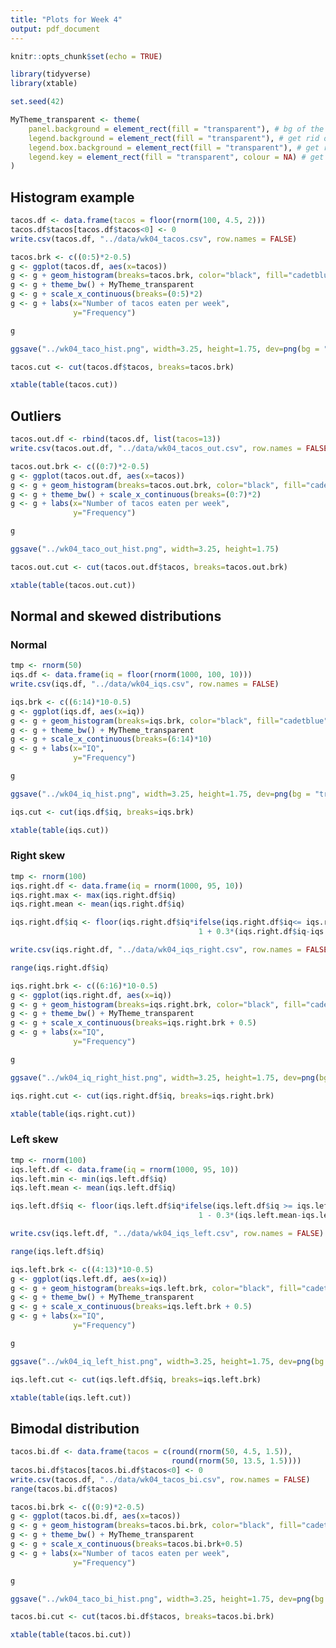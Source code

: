```yaml
---
title: "Plots for Week 4"
output: pdf_document
---
```


```r
knitr::opts_chunk$set(echo = TRUE)

library(tidyverse)
library(xtable)

set.seed(42)
```

```r
MyTheme_transparent <- theme(
    panel.background = element_rect(fill = "transparent"), # bg of the panel
    legend.background = element_rect(fill = "transparent"), # get rid of legend bg
    legend.box.background = element_rect(fill = "transparent"), # get rid of legend panel bg
    legend.key = element_rect(fill = "transparent", colour = NA) # get rid of key legend fill, and of the surrounding
)
```
## Histogram example

```r
tacos.df <- data.frame(tacos = floor(rnorm(100, 4.5, 2)))
tacos.df$tacos[tacos.df$tacos<0] <- 0
write.csv(tacos.df, "../data/wk04_tacos.csv", row.names = FALSE)

tacos.brk <- c((0:5)*2-0.5)
g <- ggplot(tacos.df, aes(x=tacos))
g <- g + geom_histogram(breaks=tacos.brk, color="black", fill="cadetblue")
g <- g + theme_bw() + MyTheme_transparent
g <- g + scale_x_continuous(breaks=(0:5)*2)
g <- g + labs(x="Number of tacos eaten per week",
              y="Frequency")

g

ggsave("../wk04_taco_hist.png", width=3.25, height=1.75, dev=png(bg = "transparent", type="Xlib"))
```

```r
tacos.cut <- cut(tacos.df$tacos, breaks=tacos.brk)

xtable(table(tacos.cut))
```

## Outliers

```r
tacos.out.df <- rbind(tacos.df, list(tacos=13))
write.csv(tacos.out.df, "../data/wk04_tacos_out.csv", row.names = FALSE)

tacos.out.brk <- c((0:7)*2-0.5)
g <- ggplot(tacos.out.df, aes(x=tacos))
g <- g + geom_histogram(breaks=tacos.out.brk, color="black", fill="cadetblue")
g <- g + theme_bw() + scale_x_continuous(breaks=(0:7)*2)
g <- g + labs(x="Number of tacos eaten per week",
              y="Frequency")

g

ggsave("../wk04_taco_out_hist.png", width=3.25, height=1.75)
```

```r
tacos.out.cut <- cut(tacos.out.df$tacos, breaks=tacos.out.brk)

xtable(table(tacos.out.cut))
```

## Normal and skewed distributions

### Normal
```r
tmp <- rnorm(50)
iqs.df <- data.frame(iq = floor(rnorm(1000, 100, 10)))
write.csv(iqs.df, "../data/wk04_iqs.csv", row.names = FALSE)

iqs.brk <- c((6:14)*10-0.5)
g <- ggplot(iqs.df, aes(x=iq))
g <- g + geom_histogram(breaks=iqs.brk, color="black", fill="cadetblue")
g <- g + theme_bw() + MyTheme_transparent
g <- g + scale_x_continuous(breaks=(6:14)*10)
g <- g + labs(x="IQ",
              y="Frequency")

g

ggsave("../wk04_iq_hist.png", width=3.25, height=1.75, dev=png(bg = "transparent", type="Xlib"))
```

```r
iqs.cut <- cut(iqs.df$iq, breaks=iqs.brk)

xtable(table(iqs.cut))
```

### Right skew
```r
tmp <- rnorm(100)
iqs.right.df <- data.frame(iq = rnorm(1000, 95, 10))
iqs.right.max <- max(iqs.right.df$iq)
iqs.right.mean <- mean(iqs.right.df$iq)

iqs.right.df$iq <- floor(iqs.right.df$iq*ifelse(iqs.right.df$iq<= iqs.right.mean, 1,
                                          1 + 0.3*(iqs.right.df$iq-iqs.right.mean)/(iqs.right.max-iqs.right.mean)))

write.csv(iqs.right.df, "../data/wk04_iqs_right.csv", row.names = FALSE)

range(iqs.right.df$iq)

iqs.right.brk <- c((6:16)*10-0.5)
g <- ggplot(iqs.right.df, aes(x=iq))
g <- g + geom_histogram(breaks=iqs.right.brk, color="black", fill="cadetblue")
g <- g + theme_bw() + MyTheme_transparent
g <- g + scale_x_continuous(breaks=iqs.right.brk + 0.5)
g <- g + labs(x="IQ",
              y="Frequency")

g

ggsave("../wk04_iq_right_hist.png", width=3.25, height=1.75, dev=png(bg = "transparent", type="Xlib"))
```

```r
iqs.right.cut <- cut(iqs.right.df$iq, breaks=iqs.right.brk)

xtable(table(iqs.right.cut))
```

### Left skew
```r
tmp <- rnorm(100)
iqs.left.df <- data.frame(iq = rnorm(1000, 95, 10))
iqs.left.min <- min(iqs.left.df$iq)
iqs.left.mean <- mean(iqs.left.df$iq)

iqs.left.df$iq <- floor(iqs.left.df$iq*ifelse(iqs.left.df$iq >= iqs.left.mean, 1,
                                          1 - 0.3*(iqs.left.mean-iqs.left.df$iq)/(iqs.left.mean-iqs.left.min)))

write.csv(iqs.left.df, "../data/wk04_iqs_left.csv", row.names = FALSE)

range(iqs.left.df$iq)

iqs.left.brk <- c((4:13)*10-0.5)
g <- ggplot(iqs.left.df, aes(x=iq))
g <- g + geom_histogram(breaks=iqs.left.brk, color="black", fill="cadetblue")
g <- g + theme_bw() + MyTheme_transparent
g <- g + scale_x_continuous(breaks=iqs.left.brk + 0.5)
g <- g + labs(x="IQ",
              y="Frequency")

g

ggsave("../wk04_iq_left_hist.png", width=3.25, height=1.75, dev=png(bg = "transparent", type="Xlib"))
```

```r
iqs.left.cut <- cut(iqs.left.df$iq, breaks=iqs.left.brk)

xtable(table(iqs.left.cut))
```

## Bimodal distribution
```r
tacos.bi.df <- data.frame(tacos = c(round(rnorm(50, 4.5, 1.5)),
                                    round(rnorm(50, 13.5, 1.5))))
tacos.bi.df$tacos[tacos.bi.df$tacos<0] <- 0
write.csv(tacos.df, "../data/wk04_tacos_bi.csv", row.names = FALSE)
range(tacos.bi.df$tacos)

tacos.bi.brk <- c((0:9)*2-0.5)
g <- ggplot(tacos.bi.df, aes(x=tacos))
g <- g + geom_histogram(breaks=tacos.bi.brk, color="black", fill="cadetblue")
g <- g + theme_bw() + MyTheme_transparent
g <- g + scale_x_continuous(breaks=tacos.bi.brk+0.5)
g <- g + labs(x="Number of tacos eaten per week",
              y="Frequency")

g

ggsave("../wk04_taco_bi_hist.png", width=3.25, height=1.75, dev=png(bg = "transparent", type="Xlib"))
```

```r
tacos.bi.cut <- cut(tacos.bi.df$tacos, breaks=tacos.bi.brk)

xtable(table(tacos.bi.cut))
```
